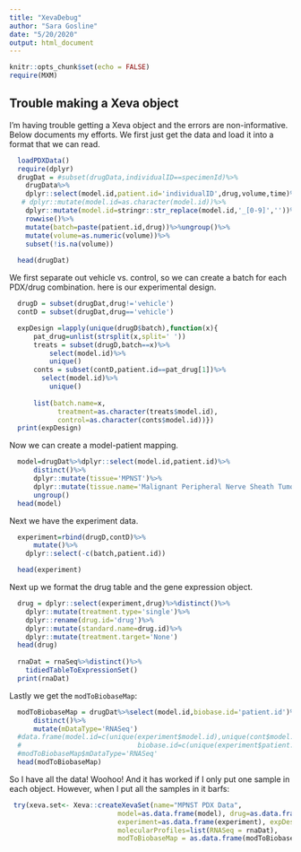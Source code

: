 ```yaml
---
title: "XevaDebug"
author: "Sara Gosline"
date: "5/20/2020"
output: html_document
---
```


```r
knitr::opts_chunk$set(echo = FALSE)
require(MXM)
```

## Trouble making a Xeva object

I'm having trouble getting a Xeva object and the errors are non-informative. Below documents my efforts. We first just get the data and load it into a format that we can read. 

```r
  loadPDXData()
  require(dplyr)
  drugDat = #subset(drugData,individualID==specimenId)%>%
    drugData%>%
    dplyr::select(model.id,patient.id='individualID',drug,volume,time)%>%
   # dplyr::mutate(model.id=as.character(model.id))%>%
    dplyr::mutate(model.id=stringr::str_replace(model.id,'_[0-9]',''))%>%
    rowwise()%>%
    mutate(batch=paste(patient.id,drug))%>%ungroup()%>%
    mutate(volume=as.numeric(volume))%>%
    subset(!is.na(volume))
    
  head(drugDat)
```

We first separate out vehicle vs. control, so we can create a batch for each PDX/drug combination. here is our experimental design.
```r
  drugD = subset(drugDat,drug!='vehicle')
  contD = subset(drugDat,drug=='vehicle')

  expDesign =lapply(unique(drugD$batch),function(x){
      pat_drug=unlist(strsplit(x,split=' '))
      treats = subset(drugD,batch==x)%>%
          select(model.id)%>%
          unique()
      conts = subset(contD,patient.id==pat_drug[1])%>%
        select(model.id)%>%
          unique()
      
      list(batch.name=x,
            treatment=as.character(treats$model.id),
            control=as.character(conts$model.id))})
  print(expDesign)
```
Now we can create a model-patient mapping.
```r
  
  model=drugDat%>%dplyr::select(model.id,patient.id)%>%
      distinct()%>%
      dplyr::mutate(tissue='MPNST')%>%
      dplyr::mutate(tissue.name='Malignant Peripheral Nerve Sheath Tumor')%>%
      ungroup()
  head(model)
```
Next we have the experiment data.
```r
  experiment=rbind(drugD,contD)%>%
      mutate()%>%
    dplyr::select(-c(batch,patient.id))

  head(experiment)

```
Next up we format the drug table and the gene expression object.
```r

  drug = dplyr::select(experiment,drug)%>%distinct()%>%
    dplyr::mutate(treatment.type='single')%>%
    dplyr::rename(drug.id='drug')%>%
    dplyr::mutate(standard.name=drug.id)%>%
    dplyr::mutate(treatment.target='None')
  head(drug)
  
  rnaDat = rnaSeq%>%distinct()%>%
    tidiedTableToExpressionSet()
  print(rnaDat)
```
Lastly we get the `modToBiobaseMap`:
```r
  modToBiobaseMap = drugDat%>%select(model.id,biobase.id='patient.id')%>%
      distinct()%>%
      mutate(mDataType='RNASeq')
  #data.frame(model.id=c(unique(experiment$model.id),unique(cont$model.id)),
  #                             biobase.id=c(unique(experiment$patient.id),unique(cont$patient.id)))
  #modToBiobaseMap$mDataType='RNASeq'
  head(modToBiobaseMap)
```

So I have all the data! Woohoo! And it has worked if I only put one sample in each object. However, when I put all the samples in it barfs:
```r
 try(xeva.set<- Xeva::createXevaSet(name="MPNST PDX Data", 
                           model=as.data.frame(model), drug=as.data.frame(drug),
                           experiment=as.data.frame(experiment), expDesign=expDesign,
                           molecularProfiles=list(RNASeq = rnaDat),
                           modToBiobaseMap = as.data.frame(modToBiobaseMap)))
 
```
